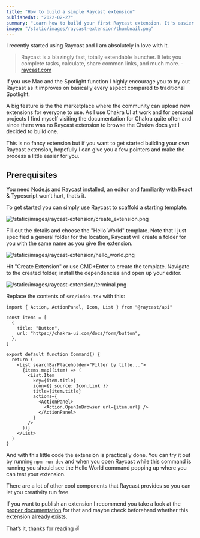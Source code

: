 ```yaml
---
title: "How to build a simple Raycast extension"
publishedAt: "2022-02-27"
summary: "Learn how to build your first Raycast extension. It's easier than you think!"
image: "/static/images/raycast-extension/thumbnail.png"
---
```


I recently started using Raycast and I am absolutely in love with it.

> Raycast is a blazingly fast, totally extendable launcher. It lets you complete tasks, calculate, share common links, and much more. - [raycast.com](https://www.raycast.com/)

If you use Mac and the Spotlight function I highly encourage you to try out Raycast as it improves on basically every aspect compared to traditional Spotlight.

A big feature is the the marketplace where the community can upload new extensions for everyone to use. As I use Chakra UI at work and for personal projects I find myself visiting the documentation for Chakra quite often and since there was no Raycast extension to browse the Chakra docs yet I decided to build one.

This is no fancy extension but if you want to get started building your own Raycast extension, hopefully I can give you a few pointers and make the process a little easier for you.

## Prerequisites

You need [Node.js](https://nodejs.org/en/) and [Raycast](https://www.raycast.com/) installed, an editor and familiarity with React & Typescript won’t hurt, that’s it.

To get started you can simply use Raycast to scaffold a starting template.

![/static/images/raycast-extension/create_extension.png](/static/images/raycast-extension/create_extension.png)

Fill out the details and choose the "Hello World" template. Note that I just specified a general folder for the location, Raycast will create a folder for you with the same name as you give the extension.

![/static/images/raycast-extension/hello_world.png](/static/images/raycast-extension/hello_world.png)

Hit "Create Extension" or use CMD+Enter to create the template. Navigate to the created folder, install the dependencies and open up your editor.

![/static/images/raycast-extension/terminal.png](/static/images/raycast-extension/terminal.png)

Replace the contents of `src/index.tsx` with this:

```tsx:src/index.tsx
import { Action, ActionPanel, Icon, List } from "@raycast/api"

const items = [
  {
    title: "Button",
    url: "https://chakra-ui.com/docs/form/button",
  },
]

export default function Command() {
  return (
    <List searchBarPlaceholder="Filter by title...">
      {items.map((item) => (
        <List.Item
          key={item.title}
          icon={{ source: Icon.Link }}
          title={item.title}
          actions={
            <ActionPanel>
              <Action.OpenInBrowser url={item.url} />
            </ActionPanel>
          }
        />
      ))}
    </List>
  )
}
```

And with this little code the extension is practically done. You can try it out by running `npm run dev` and when you open Raycast while this command is running you should see the Hello World command popping up where you can test your extension.

There are a lot of other cool components that Raycast provides so you can let you creativity run free.

If you want to publish an extension I recommend you take a look at the [proper documentation](https://developers.raycast.com/basics/prepare-an-extension-for-store) for that and maybe check beforehand whether this extension [already exists](https://www.raycast.com/store).

That’s it, thanks for reading ✌️
